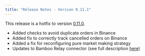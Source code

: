 ```yaml
---
title: "Release Notes - Version 0.11.1"
---
```


This release is a hotfix to version [0.11.0](/release-notes/0.11.0).

- Added checks to avoid duplicate orders in Binance
- Added fix to correctly track cancelled orders on Binance
- Added a fix for reconfiguring pure market making strategy
- Updates to Bamboo Relay connector (see full description [here](https://github.com/CoinAlpha/hummingbot/pull/500))
